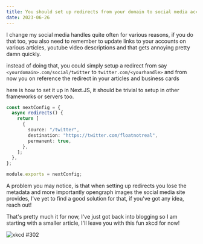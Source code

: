 ```yaml
---
title: You should set up redirects from your domain to social media accounts
date: 2023-06-26
---
```


I change my social media handles quite often for various reasons, if you do that too, you also need to remember to update links to your accounts on various articles, youtube video descriptions and that gets annoying pretty damn quickly.

instead of doing that, you could simply setup a redirect from say `<yourdomain>.com/social/twitter` to `twitter.com/<yourhandle>` and from now you on reference the redirect in your articles and business cards

here is how to set it up in Next.JS, it should be trivial to setup in other frameworks or servers too.

```ts title="next.config.js"
const nextConfig = {
  async redirects() {
    return [
      {
        source: "/twitter",
        destination: "https://twitter.com/floatnotreal",
        permanent: true,
      },
    ];
  },
};

module.exports = nextConfig;
```

A problem you may notice, is that when setting up redirects you lose the metadata and more importantly opengraph images the social media site provides, I've yet to find a good solution for that, if you've got any idea, reach out!

That's pretty much it for now, I've just got back into blogging so I am starting with a smaller article, I'll leave you with this fun xkcd for now!

<Img src="/names.png" alt="xkcd #302" caption="xkcd #302" />
